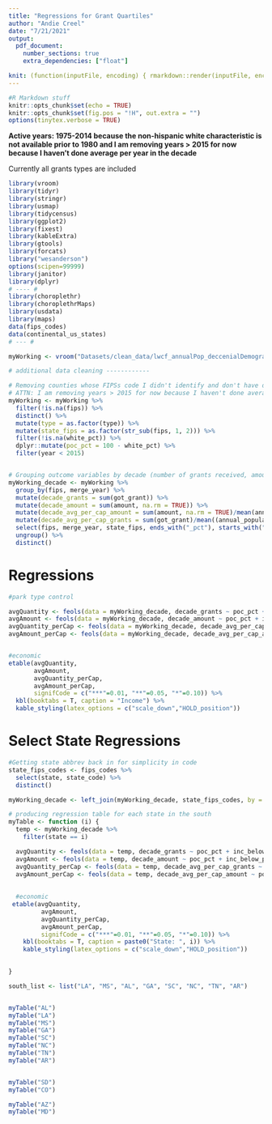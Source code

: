 ```yaml
---
title: "Regressions for Grant Quartiles"
author: "Andie Creel"
date: "7/21/2021"
output: 
  pdf_document:
    number_sections: true
    extra_dependencies: ["float"]

knit: (function(inputFile, encoding) { rmarkdown::render(inputFile, encoding = encoding, output_file = file.path(dirname(inputFile), 'Exploratory_Output/regressions/grant_quarts.pdf')) })
---
```





```r
#R Markdown stuff
knitr::opts_chunk$set(echo = TRUE)
knitr::opts_chunk$set(fig.pos = "!H", out.extra = "")
options(tinytex.verbose = TRUE)
```

**Active years: 1975-2014 because the non-hispanic white characteristic is not available prior to 1980 and I am removing years > 2015 for now because I haven't done average per year in the decade**

Currently all grants types are included 

```r
library(vroom)
library(tidyr)
library(stringr)
library(usmap)
library(tidycensus)
library(ggplot2)
library(fixest)
library(kableExtra)
library(gtools)
library(forcats)
library("wesanderson")
options(scipen=99999)
library(janitor)
library(dplyr)
# ---- #
library(choroplethr)
library(choroplethrMaps)
library(usdata)
library(maps)
data(fips_codes)
data(continental_us_states)
# --- #

myWorking <- vroom("Datasets/clean_data/lwcf_annualPop_deccenialDemographics.csv")

# additional data cleaning ------------

# Removing counties whose FIPSs code I didn't identify and don't have demo data for (1975-2018)
# ATTN: I am removing years > 2015 for now because I haven't done average per year in the decade
myWorking <- myWorking %>%
  filter(!is.na(fips)) %>%
  distinct() %>%
  mutate(type = as.factor(type)) %>%
  mutate(state_fips = as.factor(str_sub(fips, 1, 2))) %>%
  filter(!is.na(white_pct)) %>%
  dplyr::mutate(poc_pct = 100 - white_pct) %>%
  filter(year < 2015)


# Grouping outcome variables by decade (number of grants received, amount received, average amount received per capita per decade, avg # grants per 100,000 people per decade)
myWorking_decade <- myWorking %>%
  group_by(fips, merge_year) %>%
  mutate(decade_grants = sum(got_grant)) %>%
  mutate(decade_amount = sum(amount, na.rm = TRUE)) %>%
  mutate(decade_avg_per_cap_amount = sum(amount, na.rm = TRUE)/mean(annual_population, na.rm = TRUE)) %>%
  mutate(decade_avg_per_cap_grants = sum(got_grant)/mean((annual_population/100000), na.rm = TRUE)) %>%
  select(fips, merge_year, state_fips, ends_with("_pct"), starts_with("decade_")) %>%
  ungroup() %>%
  distinct()


```


# Regressions


```r

#park type control

avgQuantity <- feols(data = myWorking_decade, decade_grants ~ poc_pct + inc_below_pov_pct + rural_pct | state_fips + merge_year)
avgAmount <- feols(data = myWorking_decade, decade_amount ~ poc_pct + inc_below_pov_pct + rural_pct | state_fips + merge_year)
avgQuantity_perCap <- feols(data = myWorking_decade, decade_avg_per_cap_grants ~ poc_pct + inc_below_pov_pct + rural_pct | state_fips + merge_year)
avgAmount_perCap <- feols(data = myWorking_decade, decade_avg_per_cap_amount ~ poc_pct + inc_below_pov_pct + rural_pct | state_fips + merge_year)


#economic 
etable(avgQuantity,
       avgAmount,
       avgQuantity_perCap,
       avgAmount_perCap,
       signifCode = c("***"=0.01, "**"=0.05, "*"=0.10)) %>%
  kbl(booktabs = T, caption = "Income") %>%
  kable_styling(latex_options = c("scale_down","HOLD_position")) 

```

# Select State Regressions

```r

#Getting state abbrev back in for simplicity in code
state_fips_codes <- fips_codes %>%
  select(state, state_code) %>%
  distinct()

myWorking_decade <- left_join(myWorking_decade, state_fips_codes, by = c("state_fips" = "state_code"))

# producing regression table for each state in the south
myTable <- function (i) {
  temp <- myWorking_decade %>%
    filter(state == i)

  avgQuantity <- feols(data = temp, decade_grants ~ poc_pct + inc_below_pov_pct + rural_pct | merge_year)
  avgAmount <- feols(data = temp, decade_amount ~ poc_pct + inc_below_pov_pct + rural_pct | merge_year)
  avgQuantity_perCap <- feols(data = temp, decade_avg_per_cap_grants ~ poc_pct + inc_below_pov_pct + rural_pct | merge_year)
  avgAmount_perCap <- feols(data = temp, decade_avg_per_cap_amount ~ poc_pct + inc_below_pov_pct + rural_pct | merge_year)
  
  
  #economic 
 etable(avgQuantity,
         avgAmount,
         avgQuantity_perCap,
         avgAmount_perCap,
         signifCode = c("***"=0.01, "**"=0.05, "*"=0.10)) %>%
    kbl(booktabs = T, caption = paste0("State: ", i)) %>%
    kable_styling(latex_options = c("scale_down","HOLD_position")) 
  

}

south_list <- list("LA", "MS", "AL", "GA", "SC", "NC", "TN", "AR")


myTable("AL")
myTable("LA")
myTable("MS")
myTable("GA")
myTable("SC")
myTable("NC")
myTable("TN")
myTable("AR")


myTable("SD")
myTable("CO")

myTable("AZ")
myTable("MD")








```


